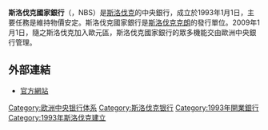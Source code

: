 {{Infobox Central bank
|image_1=National Bank of Slovakia, Bratislava.jpg
|image_title_1 =[[布拉迪斯拉发|布拉迪斯拉发]]國家銀行大樓塔
|bank_name_in_local = Národná banka Slovenska <small>{{sk icon}}</small>
|headquarters = [[布拉迪斯拉发|布拉迪斯拉发]]
|established =  1 January 1993
|president = [[Jozef_Makúch|Jozef Makúch]]
|bank_of = [[斯洛伐克|斯洛伐克]]
|currency =
|currency_iso =
|reserves =
<!--DO NOT add info on currency, rates, printer or mints, as these are controlled by ECB -->
|website = [http://www.nbs.sk  www.nbs.sk]
|preceded  = The State Bank of Czechoslovakia, 1950–1992
|succeeded = [[欧洲中央银行|欧洲中央银行]] (2009)<sup>1</sup>
|footnotes =<sup>1</sup>Národná banka Slovenska still exists but many functions have been taken over by the ECB.
}}

'''斯洛伐克國家銀行'''（{{lang-sk|Národná banka Slovenska}}，NBS）是[[斯洛伐克|斯洛伐克]]的中央銀行，成立於1993年1月1日，主要任務是維持物價安定。斯洛伐克國家銀行是[[斯洛伐克克朗|斯洛伐克克朗]]的發行單位。2009年1月1日，隨之斯洛伐克加入歐元區，斯洛伐克國家銀行的眾多機能交由歐洲中央銀行管理。

== 外部連結 ==
* [http://www.nbs.sk/ 官方網站] {{Wayback|url=http://www.nbs.sk/ |date=20061016231451 }} {{sk icon}}{{en icon}}
{{斯洛伐克主題}}
{{Central banks}}
{{歐盟成員國中央銀行}}
{{欧洲题目|中央银行}}
{{Authority control}}

[[Category:欧洲中央银行体系|Category:欧洲中央银行体系]]
[[Category:斯洛伐克银行|Category:斯洛伐克银行]]
[[Category:1993年開業銀行|Category:1993年開業銀行]]
[[Category:1993年斯洛伐克建立|Category:1993年斯洛伐克建立]]